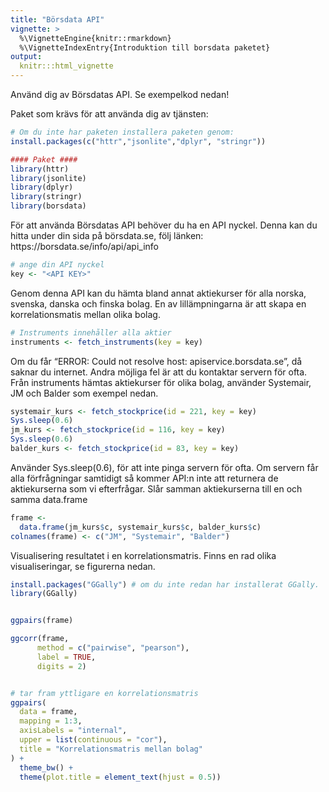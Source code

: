 ```yaml
---
title: "Börsdata API"
vignette: >
  %\VignetteEngine{knitr::rmarkdown}
  %\VignetteIndexEntry{Introduktion till borsdata paketet}
output:
  knitr:::html_vignette
---
```


Använd dig av Börsdatas API. Se exempelkod nedan!


Paket som krävs för att använda dig av tjänsten:

```r
# Om du inte har paketen installera paketen genom:
install.packages(c("httr","jsonlite","dplyr", "stringr"))

#### Paket ####
library(httr)
library(jsonlite)
library(dplyr)
library(stringr)
library(borsdata)
```

För att använda Börsdatas API behöver du ha en API nyckel. Denna kan du hitta under din sida på börsdata.se, följ länken: https://borsdata.se/info/api/api_info

```r
# ange din API nyckel
key <- "<API KEY>"
```

Genom denna API kan du hämta bland annat aktiekurser för alla norska, svenska, danska och finska bolag. En av lillämpningarna är att skapa en korrelationsmatis mellan olika bolag.

```r
# Instruments innehåller alla aktier
instruments <- fetch_instruments(key = key)
```

Om du får "ERROR: Could not resolve host: apiservice.borsdata.se", då saknar du internet. Andra möjliga fel är att du kontaktar servern för ofta. Från instruments hämtas aktiekurser för olika bolag, använder Systemair, JM och Balder som exempel nedan.

```r
systemair_kurs <- fetch_stockprice(id = 221, key = key)
Sys.sleep(0.6)
jm_kurs <- fetch_stockprice(id = 116, key = key)
Sys.sleep(0.6)
balder_kurs <- fetch_stockprice(id = 83, key = key)
```

Använder Sys.sleep(0.6), för att inte pinga servern för ofta. Om servern får alla förfrågningar samtidigt så kommer API:n inte att returnera de aktiekurserna som vi efterfrågar. Slår samman aktiekurserna till en och samma data.frame

```r
frame <-
  data.frame(jm_kurs$c, systemair_kurs$c, balder_kurs$c)
colnames(frame) <- c("JM", "Systemair", "Balder")
```

Visualisering resultatet i en korrelationsmatris. Finns en rad olika visualiseringar, se figurerna nedan.

```r
install.packages("GGally") # om du inte redan har installerat GGally.
library(GGally)


ggpairs(frame)

ggcorr(frame,
      method = c("pairwise", "pearson"),
      label = TRUE,
      digits = 2)


# tar fram yttligare en korrelationsmatris
ggpairs(
  data = frame,
  mapping = 1:3,
  axisLabels = "internal",
  upper = list(continuous = "cor"),
  title = "Korrelationsmatris mellan bolag"
) +
  theme_bw() +
  theme(plot.title = element_text(hjust = 0.5))


```

